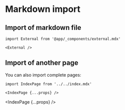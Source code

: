 
# Markdown import

## Import of markdown file

```mdx
import External from '@app/_components/external.mdx'

<External />
```

<External />

## Import of another page

You can also import complete pages:

```mdx filename="not-index.md"
import IndexPage from '../../index.mdx'

<IndexPage {...props} />
```


<IndexPage {...props} />
